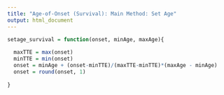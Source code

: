 ```yaml
---
title: "Age-of-Onset (Survival): Main Method: Set Age"
output: html_document
---
```


```r
setage_survival = function(onset, minAge, maxAge){
  
  maxTTE = max(onset)
  minTTE = min(onset)
  onset = minAge + (onset-minTTE)/(maxTTE-minTTE)*(maxAge - minAge)
  onset = round(onset, 1)
  
}
```
